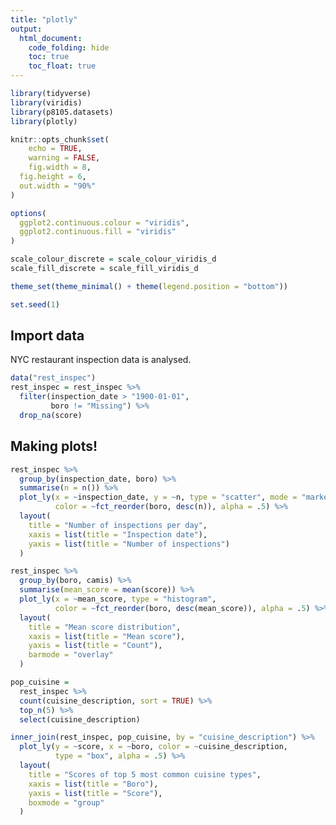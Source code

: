 ```yaml
---
title: "plotly"
output: 
  html_document:
    code_folding: hide
    toc: true
    toc_float: true
---
```


```r
library(tidyverse)
library(viridis)
library(p8105.datasets)
library(plotly)

knitr::opts_chunk$set(
	echo = TRUE,
	warning = FALSE,
	fig.width = 8, 
  fig.height = 6,
  out.width = "90%"
)

options(
  ggplot2.continuous.colour = "viridis",
  ggplot2.continuous.fill = "viridis"
)

scale_colour_discrete = scale_colour_viridis_d
scale_fill_discrete = scale_fill_viridis_d

theme_set(theme_minimal() + theme(legend.position = "bottom"))

set.seed(1)
```

## Import data

NYC restaurant inspection data is analysed.

```r
data("rest_inspec")
rest_inspec = rest_inspec %>% 
  filter(inspection_date > "1900-01-01",
         boro != "Missing") %>% 
  drop_na(score)
```

## Making plots!

```r
rest_inspec %>%
  group_by(inspection_date, boro) %>% 
  summarise(n = n()) %>%
  plot_ly(x = ~inspection_date, y = ~n, type = "scatter", mode = "markers",
          color = ~fct_reorder(boro, desc(n)), alpha = .5) %>% 
  layout(
    title = "Number of inspections per day",
    xaxis = list(title = "Inspection date"),
    yaxis = list(title = "Number of inspections")
  )
```

```r
rest_inspec %>% 
  group_by(boro, camis) %>% 
  summarise(mean_score = mean(score)) %>% 
  plot_ly(x = ~mean_score, type = "histogram", 
          color = ~fct_reorder(boro, desc(mean_score)), alpha = .5) %>% 
  layout(
    title = "Mean score distribution",
    xaxis = list(title = "Mean score"),
    yaxis = list(title = "Count"),
    barmode = "overlay"
  )
```

```r
pop_cuisine =
  rest_inspec %>% 
  count(cuisine_description, sort = TRUE) %>% 
  top_n(5) %>% 
  select(cuisine_description)

inner_join(rest_inspec, pop_cuisine, by = "cuisine_description") %>% 
  plot_ly(y = ~score, x = ~boro, color = ~cuisine_description, 
          type = "box", alpha = .5) %>% 
  layout(
    title = "Scores of top 5 most common cuisine types",
    xaxis = list(title = "Boro"),
    yaxis = list(title = "Score"),
    boxmode = "group"
  )
```






